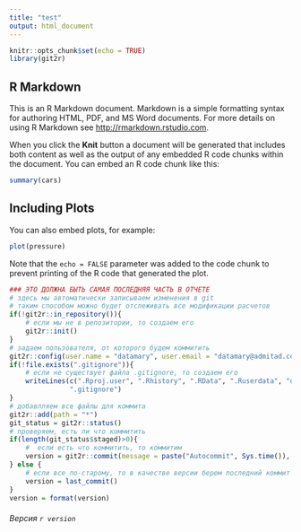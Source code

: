 ```yaml
---
title: "test"
output: html_document
---
```


```r
knitr::opts_chunk$set(echo = TRUE)
library(git2r)
```

## R Markdown

This is an R Markdown document. Markdown is a simple formatting syntax for authoring HTML, PDF, and MS Word documents. For more details on using R Markdown see <http://rmarkdown.rstudio.com>.

When you click the **Knit** button a document will be generated that includes both content as well as the output of any embedded R code chunks within the document. You can embed an R code chunk like this:

```r
summary(cars)
```

## Including Plots

You can also embed plots, for example:

```r
plot(pressure)
```

Note that the `echo = FALSE` parameter was added to the code chunk to prevent printing of the R code that generated the plot.


```r
### ЭТО ДОЛЖНА БЫТЬ САМАЯ ПОСЛЕДНЯЯ ЧАСТЬ В ОТЧЕТЕ 
# здесь мы автоматически записываем изменения в git
# таким способом можно будет отслеживать все модификации расчетов
if(!git2r::in_repository()){
    # если мы не в репозитории, то создаем его
    git2r::init()
}
# задаем пользователя, от которого будем коммитить
git2r::config(user.name = "datamary", user.email = "datamary@admitad.com")
if(!file.exists(".gitignore")){
    # если не существует файла .gitignore, то создаем его
    writeLines(c(".Rproj.user", ".Rhistory", ".RData", ".Ruserdata", "data/", "secret"),
               ".gitignore")
}
# добавлляем все файлы для коммита
git2r::add(path = "*")
git_status = git2r::status()
# проверяем, есть ли что коммитить
if(length(git_status$staged)>0){
    #  если есть что коммитить, то коммитим
    version = git2r::commit(message = paste("Autocommit", Sys.time()), all = TRUE)
} else {
    # если все по-старому, то в качестве версии берем последний коммит
    version = last_commit()
}
version = format(version)
```

###### Версия `r version`
